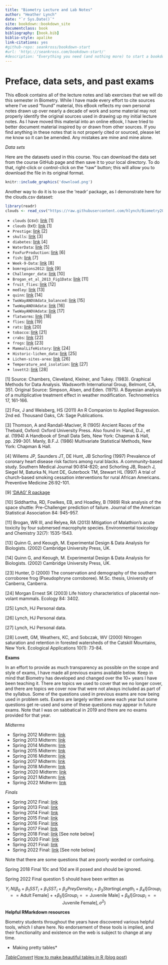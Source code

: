 ```yaml
--- 
title: "Biometry Lecture and Lab Notes"
author: "Heather Lynch"
date: "`r Sys.Date()`"
site: bookdown::bookdown_site
documentclass: book
bibliography: [book.bib]
biblio-style: apalike
link-citations: yes
#github-repo: seankross/bookdown-start
#url: 'http\://seankross.com/bookdown-start/'
#description: "Everything you need (and nothing more) to start a bookdown book."
---
```


# Preface, data sets, and past exams {-}

This eBook contains all of the lecture notes and lab exercises that we will do this semester in Biometry. While I have made every effort to cite sources where I've used "found" material, this eBook reflects my own personal notes drawn up over nearly a decade of work and some material may not properly identify the original sources used in drawing up my initial lecture notes. As I have moved this material into an online eBook, I have tried to better document material inspired by or drawn from other sources. If you find anything in these notes that is not properly cited or sourced, please let me know so it can be amended. Any mistakes are mine and mine alone.

*Data sets*

Here are the datasets used in this course. You can download the data set from the course GitHub page and then save it to your local directory. To do that, right-click or control-click on the "raw" button; this will allow you to download the file in its original format.

```r
knitr::include_graphics('download.png')
```

Another way to do it is to use the 'readr' package, as I demonstrate here for the clouds.csv dataset:

```r
library(readr)
clouds <- read_csv("https://raw.githubusercontent.com/hlynch/Biometry2023/master/_data/clouds.csv")
```

* `clouds` (csv): [link](https://github.com/hlynch/Biometry2023/tree/master/_data/clouds.csv) [1]
* `clouds` (txt): [link](https://github.com/hlynch/Biometry2023/tree/master/_data/clouds.txt) [1]
* `Prestige`: [link](https://github.com/hlynch/Biometry2023/tree/master/_data/Prestige.csv) [2]
* `skulls`: [link](https://github.com/hlynch/Biometry2023/tree/master/_data/skulls.txt) [3]
* `diabetes`: [link](https://github.com/hlynch/Biometry2023/tree/master/_data/diabetes.csv) [4]
* `WaterData`: [link](https://github.com/hlynch/Biometry2023/tree/master/_data/WaterData.csv) [5]
* `FoxFurProduction`: [link](https://github.com/hlynch/Biometry2023/tree/master/_data/FoxFurProduction.csv) [6]  
* `fish`: [link](https://github.com/hlynch/Biometry2023/tree/master/_data/fish.txt) [7]
* `Week-9-Data`: [link](https://github.com/hlynch/Biometry2023/tree/master/_data/Week-9-Data.txt) [8]
* `bomregions2012`: [link](https://github.com/hlynch/Biometry2023/tree/master/_data/bomregions2012.csv) [9]
* `Challenger_data`: [link](https://github.com/hlynch/Biometry2023/tree/master/_data/Challenger_data.csv) [10]
* `Brogan_et_al_2013_Fig1Data`: [link](https://github.com/hlynch/Biometry2023/tree/master/_data/Brogan_et_al_2013_Fig1Data.xlsx) [11]
* `fruit_flies`: [link](https://github.com/hlynch/Biometry2023/tree/master/_data/fruit_flies.csv) [12]
* `medley`: [link](https://github.com/hlynch/Biometry2023/tree/master/_data/medley.csv) [13]
* `quinn`: [link](https://github.com/hlynch/Biometry2023/tree/master/_data/quinn.csv) [14]
* `TwoWayANOVAdata_balanced`: [link](https://github.com/hlynch/Biometry2023/tree/master/_data/TwoWayANOVAdata_balanced.csv) [15]
* `TwoWayANOVAdata`: [link](https://github.com/hlynch/Biometry2023/tree/master/_data/TwoWayANOVAdata.csv) [16]
* `TwoWayANOVAdata`: [link](https://github.com/hlynch/Biometry2023/tree/master/_data/TwoWayANOVAdata.csv) [17]
* `flatworms`: [link](https://github.com/hlynch/Biometry2023/tree/master/_data/flatworms.csv) [18]
* `flies`: [link](https://github.com/hlynch/Biometry2023/tree/master/_data/flies.txt) [19]
* `rats`: [link](https://github.com/hlynch/Biometry2023/tree/master/_data/rats.txt) [20]
* `tobacco`: [link](https://github.com/hlynch/Biometry2023/tree/master/_data/tobacco.csv) [21]
* `crabs`: [link](https://github.com/hlynch/Biometry2023/tree/master/_data/crabs.csv) [22]
* `frogs`: [link](https://github.com/hlynch/Biometry2023/tree/master/_data/frogs.csv) [23]
* `MammalLifeHistory`: [link](https://github.com/hlynch/Biometry2023/tree/master/_data/MammalLifeHistory.csv) [24]
* `Historic-lichen_data`: [link](https://github.com/hlynch/Biometry2023/tree/master/_data/Historic-lichen-data.xls) [25]
* `Lichen-sites-area`: [link](https://github.com/hlynch/Biometry2023/tree/master/_data/Lichen-sites-area.xls) [26]
* `Temperature_and_isolation`: [link](https://github.com/hlynch/Biometry2023/tree/master/_data/Temperature_and_isolation.xls) [27]
* `lovett2`: [link](https://github.com/hlynch/Biometry2023/tree/master/_data/lovett2.csv) [28]

[1] Source: Chambers, Cleveland, Kleiner, and Tukey. (1983). Graphical Methods for Data Analysis. Wadsworth International Group, Belmont, CA, 351. Original Source: Simpson, Alsen, and Eden. (1975). A Bayesian analysis of a multiplicative treatment effect in weather modification. Technometrics 17, 161-166.

[2] Fox, J and Weisberg, HS (2011) An R Companion to Applied Regression. 2nd ed. Thousand Oaks, CA: Sage Publications.

[3] Thomson, A and Randall-Maciver, R (1905) Ancient Races of the Thebaid, Oxford: Oxford University Press. Also found in: Hand, D.J., et al. (1994) A Handbook of Small Data Sets, New York: Chapman & Hall, pp. 299-301. Manly, B.F.J. (1986) Multivariate Statistical Methods, New York: Chapman & Hall.

[4] Willems JP, Saunders JT, DE Hunt, JB Schorling (1997) Prevalence of coronary heart disease risk factors among rural blacks. A community-based study. Southern Medical Journal 90:814-820; and Schorling JB, Roach J, Siegel M, Baturka N, Hunt DE, Guterbock TM, Stewart HL (1997) A trial of church-based smoking cessation interventions for rural African Americans. Preventive Medicine 26:92-101.

[9] ['DAAG' R package](https://search.r-project.org/CRAN/refmans/DAAG/html/00Index.html)

[10] Siddhartha, RD, Fowlkes, EB, and Hoadley, B (1989) Risk analysis of the space shuttle: Pre-Challenger prediction of failure. Journal of the American Statistical Association 84: 945-957.

[11] Brogan, WR III, and Relyea, RA (2013) Mitigation of Malathion's acute toxicity by four submersed macrophyte species. Environmental toxicology and Chemistry 32(7): 1535-1543.

[13] Quinn G, and Keough, M. Experimental Design & Data Analysis for Biologists. (2002) Cambridge University Press, UK.

[14] Quinn G, and Keough, M. Experimental Design & Data Analysis for Biologists. (2002) Cambridge University Press, UK.

[23] Hunter, D (2000) The conservation and demography of the southern corroboree frog (Pseudophryne corroboree). M.Sc. thesis, University of Canberra, Canberra.

[24] Morgan Ernest SK (2003) Life history characteristics of placental non-volant mammals. Ecology 84: 3402.

[25] Lynch, HJ Personal data.

[26] Lynch, HJ Personal data.

[27] Lynch, HJ Personal data.

[28] Lovett, GM, Weathers, KC, and Sobczak, WV (2000) Nitrogen saturation and retention in forested watersheds of the Catskill Mountains, New York. Ecological Applications 10(1): 73-84.

**Exams**

In an effort to provide as much transparency as possible on the scope and style of exams, I have made all previous exams available below. Keep in mind that Biometry has developed and changed over the 10+ years I have been teaching it. There are topics we used to cover that we no longer cover, and there are topics we cover now that were not always included as part of the syllabus. Some of the questions used in previous exams are now being used in problem sets. Exams are largely written anew each year but some questions get re-used and some of these questions may appear in future exams. Note that I was on sabbatical in 2019 and there are no exams provided for that year.

*Midterms*

* Spring 2012 Midterm: [link](https://github.com/hlynch/Biometry2023/tree/master/_data/Midterm_exam_Spring2012.pdf)
* Spring 2013 Midterm: [link](https://github.com/hlynch/Biometry2023/tree/master/_data/Midterm_exam_Spring2013.pdf)
* Spring 2014 Midterm: [link](https://github.com/hlynch/Biometry2023/tree/master/_data/Midterm_exam_Spring2014.pdf)
* Spring 2015 Midterm: [link](https://github.com/hlynch/Biometry2023/tree/master/_data/Midterm_exam_Spring2015.pdf)
* Spring 2016 Midterm: [link](https://github.com/hlynch/Biometry2023/tree/master/_data/Midterm_exam_Spring2016.pdf)
* Spring 2017 Midterm: [link](https://github.com/hlynch/Biometry2023/tree/master/_data/Midterm_exam_Spring2017.pdf)
* Spring 2018 Midterm: [link](https://github.com/hlynch/Biometry2023/tree/master/_data/Midterm_exam_Spring2018.pdf)
* Spring 2020 Midterm: [link](https://github.com/hlynch/Biometry2023/tree/master/_data/Midterm_exam_Spring2020.pdf)
* Spring 2021 Midterm: [link](https://github.com/hlynch/Biometry2023/tree/master/_data/Midterm_exam_Spring2021.pdf)
* Spring 2022 Midterm: [link](https://github.com/hlynch/Biometry2023/tree/master/_data/Midterm_exam_Spring2022.pdf)

*Finals*

* Spring 2012 Final: [link](https://github.com/hlynch/Biometry2023/tree/master/_data/Final_exam_Spring2012.pdf)
* Spring 2013 Final: [link](https://github.com/hlynch/Biometry2023/tree/master/_data/Final_exam_Spring2013.pdf)
* Spring 2014 Final: [link](https://github.com/hlynch/Biometry2023/tree/master/_data/Final_exam_Spring2014.pdf)
* Spring 2015 Final: [link](https://github.com/hlynch/Biometry2023/tree/master/_data/Final_exam_Spring2015.pdf)
* Spring 2016 Final: [link](https://github.com/hlynch/Biometry2023/tree/master/_data/Final_exam_Spring2016.pdf)
* Spring 2017 Final: [link](https://github.com/hlynch/Biometry2023/tree/master/_data/Final_exam_Spring2017.pdf)
* Spring 2018 Final: [link](https://github.com/hlynch/Biometry2023/tree/master/_data/Final_exam_Spring2018.pdf) [See note below]
* Spring 2020 Final: [link](https://github.com/hlynch/Biometry2023/tree/master/_data/Final_exam_Spring2020.pdf)
* Spring 2021 Final: [link](https://github.com/hlynch/Biometry2023/tree/master/_data/Final_exam_Spring2021.pdf)
* Spring 2022 Final: [link](https://github.com/hlynch/Biometry2023/tree/master/_data/Final_exam_Spring2022.pdf) [See note below]

Note that there are some questions that are poorly worded or confusing. 

Spring 2018 Final 10c and 10d are ill posed and should be ignored.

Spring 2022 Final question 5 should have been written as

$$
Y_{i}~N(\beta_{0}+\beta_{1}SST_{i}+\beta_{1}SST_{i}+\beta_{2}PreyDensity_{i}+\beta_{3}StartingLength_{i}+\beta_{4}I[Group_{i}==\mbox{Adult Female}]++\beta_{5}I[Group_{i}==\mbox{Juvenile Male}]+\beta_{6}I[Group_{i}==\mbox{Juvenile Female}],\sigma^{2})
$$

**Helpful RMarkdown resources**

Biometry students throughout the years have discovered various helpful tools, which I share here. No endorsement of these tools is implied, and their functionality and existence on the web is subject to change at any time.

* Making pretty tables*

*[TableConvert](https://tableconvert.com/markdown-generator)
*[How to make beautiful tables in R (blog post)](https://rfortherestofus.com/2019/11/how-to-make-beautiful-tables-in-r/)